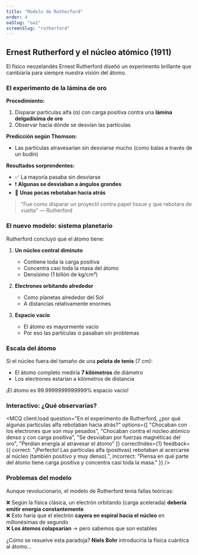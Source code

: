 ```yaml
---
title: "Modelo de Rutherford"
order: 4
oaSlug: "oa1"
screenSlug: "rutherford"
---
```


## Ernest Rutherford y el núcleo atómico (1911)

El físico neozelandés Ernest Rutherford diseñó un experimento brillante que cambiaría para siempre nuestra visión del átomo.

### El experimento de la lámina de oro

**Procedimiento:**
1. Disparar partículas alfa (α) con carga positiva contra una **lámina delgadísima de oro**
2. Observar hacia dónde se desvían las partículas

**Predicción según Thomson:**
- Las partículas atravesarían sin desviarse mucho (como balas a través de un budín)

**Resultados sorprendentes:**
- ✅ La mayoría pasaba sin desviarse
- ❗ **Algunas se desviaban a ángulos grandes**
- 🤯 **Unas pocas rebotaban hacia atrás**

> "Fue como disparar un proyectil contra papel tissue y que rebotara de vuelta" — Rutherford

### El nuevo modelo: sistema planetario

Rutherford concluyó que el átomo tiene:

1. **Un núcleo central diminuto**
   - Contiene toda la carga positiva
   - Concentra casi toda la masa del átomo
   - Densísimo (1 billón de kg/cm³)

2. **Electrones orbitando alrededor**
   - Como planetas alrededor del Sol
   - A distancias relativamente enormes

3. **Espacio vacío**
   - El átomo es mayormente vacío
   - Por eso las partículas α pasaban sin problemas

### Escala del átomo

Si el núcleo fuera del tamaño de una **pelota de tenis** (7 cm):
- El átomo completo mediría **7 kilómetros** de diámetro
- Los electrones estarían a kilómetros de distancia

¡El átomo es 99.9999999999999% espacio vacío!

### Interactivo: ¿Qué observarías?


<MCQ 
  client:load 
  question="En el experimento de Rutherford, ¿por qué algunas partículas alfa rebotaban hacia atrás?" 
  options={[
    "Chocaban con los electrones que son muy pesados",
    "Chocaban contra el núcleo atómico denso y con carga positiva",
    "Se desviaban por fuerzas magnéticas del oro",
    "Perdían energía al atravesar el átomo"
  ]} 
  correctIndex={1} 
  feedback={{
    correct: "¡Perfecto! Las partículas alfa (positivas) rebotaban al acercarse al núcleo (también positivo y muy denso).",
    incorrect: "Piensa en qué parte del átomo tiene carga positiva y concentra casi toda la masa."
  }} 
/>

### Problemas del modelo

Aunque revolucionario, el modelo de Rutherford tenía fallas teóricas:

❌ Según la física clásica, un electrón orbitando (carga acelerada) **debería emitir energía constantemente**  
❌ Esto haría que el electrón **cayera en espiral hacia el núcleo** en millonésimas de segundo  
❌ **Los átomos colapsarían** → pero sabemos que son estables

¿Cómo se resuelve esta paradoja? **Niels Bohr** introduciría la física cuántica al átomo...
